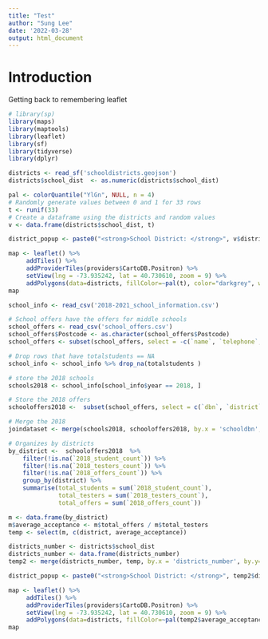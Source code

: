 ```yaml
---
title: "Test"
author: "Sung Lee"
date: '2022-03-28'
output: html_document
---
```


# Introduction  

Getting back to remembering leaflet  

```r
# library(sp)
library(maps)
library(maptools)
library(leaflet)
library(sf)
library(tidyverse)
library(dplyr)

districts <- read_sf('schooldistricts.geojson')
districts$school_dist  <- as.numeric(districts$school_dist)

pal <- colorQuantile("YlGn", NULL, n = 4)
# Randomly generate values between 0 and 1 for 33 rows
t <- runif(33)
# Create a dataframe using the districts and random values
v <- data.frame(districts$school_dist, t)

district_popup <- paste0("<strong>School District: </strong>", v$districts.school_dist, "<br>", "<strong>Proportion: </strong>", v$t)

map <- leaflet() %>%
     addTiles() %>%
     addProviderTiles(providers$CartoDB.Positron) %>%
     setView(lng = -73.935242, lat = 40.730610, zoom = 9) %>%
     addPolygons(data=districts, fillColor=~pal(t), color="darkgrey", weight=1, popup=district_popup)
map
```



```r


school_info <- read_csv('2018-2021_school_information.csv')

# School offers have the offers for middle schools
school_offers <- read_csv('school_offers.csv')
school_offers$Postcode <- as.character(school_offers$Postcode)
school_offers <- subset(school_offers, select = -c(`name`, `telephone`, `address`, `2016_student_count`, `2016_testers_count`,`2016_offers_count`,`2017_student_count`,`2017_testers_count`,`2017_offers_count`))

# Drop rows that have totalstudents == NA
school_info <- school_info %>% drop_na(totalstudents )

# store the 2018 schools
schools2018 <- school_info[school_info$year == 2018, ]

# Store the 2018 offers
schooloffers2018 <-  subset(school_offers, select = c(`dbn`, `district`, `Postcode`, `Borough`, `url`, `Latitude`, `Longitude`, `2018_student_count`, `2018_testers_count`, `2018_offers_count`))

# Merge the 2018
joindataset <- merge(schools2018, schooloffers2018, by.x = 'schooldbn', by.y='dbn')

# Organizes by districts
by_district <-  schooloffers2018  %>% 
    filter(!is.na(`2018_student_count`)) %>%
    filter(!is.na(`2018_testers_count`)) %>%
    filter(!is.na(`2018_offers_count`)) %>%
    group_by(district) %>%
    summarise(total_students = sum(`2018_student_count`),
              total_testers = sum(`2018_testers_count`),
              total_offers = sum(`2018_offers_count`))

m <- data.frame(by_district)
m$average_acceptance <- m$total_offers / m$total_testers
temp <- select(m, c(district, average_acceptance))

districts_number <- districts$school_dist
districts_number <- data.frame(districts_number)
temp2 <- merge(districts_number, temp, by.x = 'districts_number', by.y='district')

district_popup <- paste0("<strong>School District: </strong>", temp2$districts_number, "<br>", "<strong>Proportion: </strong>", temp2$average_acceptance)

map <- leaflet() %>%
     addTiles() %>%
     addProviderTiles(providers$CartoDB.Positron) %>%
     setView(lng = -73.935242, lat = 40.730610, zoom = 9) %>%
     addPolygons(data=districts, fillColor=~pal(temp2$average_acceptance), color="darkgrey", weight=1, popup=district_popup)
map


```